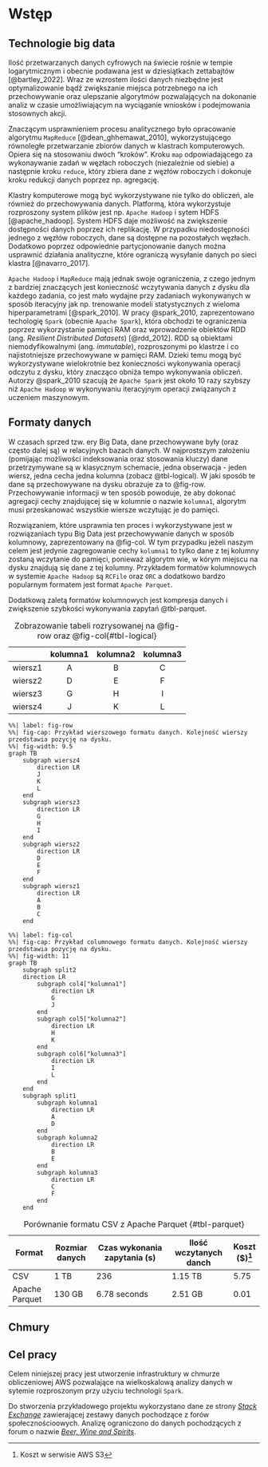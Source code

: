 # Wstęp

## Technologie big data

Ilość przetwarzanych danych cyfrowych na świecie rośnie w tempie logarytmicznym i obecnie podawana jest w dziesiątkach zettabajtów [@bartley_2022]. Wraz ze wzrostem ilości danych niezbędne jest optymalizowanie bądź zwiększanie miejsca potrzebnego na ich przechowywanie oraz ulepszanie algorytmów pozwalających na dokonanie analiz w czasie umożliwiającym na wyciąganie wniosków i podejmowania stosownych akcji. 

Znaczącym usprawnieniem procesu analitycznego było opracowanie algorytmu `MapReduce` [@dean_ghhemawat_2010], wykorzystującego równoległe przetwarzanie zbiorów danych w klastrach komputerowych. Opiera się na stosowaniu dwóch "kroków". Kroku `map` odpowiadającego za wykonaywanie zadań w węzłach roboczych (niezależnie od siebie) a następnie kroku `reduce`, który zbiera dane z węzłów roboczych i dokonuje kroku redukcji danych poprzez np. agregację. 

Klastry komputerowe mogą być wykorzystywane nie tylko do obliczeń, ale również do przechowywania danych. Platformą, która wykorzystuje rozproszony system plików jest np. `Apache Hadoop` i sytem HDFS [@apache_hadoop]. System HDFS daje możliwość na zwiększenie dostępności danych poprzez ich replikację. W przypadku niedostępności jednego z węzłów roboczych, dane są dostępne na pozostałych węzłach. Dodatkowo poprzez odpowiednie partycjonowanie danych można usprawnić działania analityczne, które ograniczą wysyłanie danych po sieci klastra [@navarro_2017].

`Apache Hadoop` i `MapReduce` mają jednak swoje ograniczenia, z czego jednym z bardziej znaczących jest konieczność wczytywania danych z dysku dla każdego zadania, co jest mało wydajne przy zadaniach wykonywanych w sposób iteracyjny jak np. trenowanie modeli statystycznych z wieloma hiperparametrami [@spark_2010]. W pracy @spark_2010, zaprezentowano techologię `Spark` (obecnie `Apache Spark`), która obchodzi te ograniczenia poprzez wykorzystanie pamięci RAM oraz wprowadzenie obiektów RDD (ang. _Resilient Distributed Datasets_) [@rdd_2012]. RDD są obiektami niemodyfikowalnymi (ang. _immutable_), rozproszonymi po klastrze i co najistotniejsze przechowywane w pamięci RAM. Dzieki temu mogą być wykorzystywane wielokrotnie bez konieczności wykonywania operacji odczytu z dysku, który znacząco obniża tempo wykonywania obliczeń. Autorzy @spark_2010 szacują że `Apache Spark` jest około 10 razy szybszy niż `Apache Hadoop` w wykonywaniu iteracyjnym operacji związanych z uczeniem maszynowym.

## Formaty danych

W czasach sprzed tzw. ery Big Data, dane przechowywane były (oraz często dalej są) w relacyjnych bazach danych. W najprostszym założeniu (pomijając możliwości indeksowania oraz stosowania kluczy) dane przetrzymywane są w klasycznym schemacie, jedna obserwacja - jeden wiersz, jedna cecha jedna kolumna (zobacz @tbl-logical). W jaki sposób te dane są przechowywane na dysku obrazuje za to @fig-row. Przechowywanie informacji w ten sposób powoduje, że aby dokonać agregacji cechy znajdującej się w kolumnie o nazwie `kolumna1`, algorytm musi przeskanować wszystkie wiersze wczytując je do pamięci.

Rozwiązaniem, które usprawnia ten proces i wykorzystywane jest w rozwiązaniach typu Big Data jest przechowywanie danych w sposób kolumnowy, zaprezentowany na @fig-col. W tym przypadku jeżeli naszym celem jest jedynie zagregowanie cechy `kolumna1` to tylko dane z tej kolumny zostaną wczytanie do pamięci, ponieważ algorytm wie, w kórym miejscu na dysku znajdują się dane z tej kolumny. Przykładem formatów kolumnowych w systemie `Apache Hadoop` są `RCFile` oraz `ORC` a dodatkowo bardzo popularnym formatem jest format `Apache Parquet`.

Dodatkową zaletą formatów kolumnowych jest kompresja danych i zwiększenie szybkości wykonywania zapytań @tbl-parquet.

|         | kolumna1 | kolumna2 | kolumna3 |
|:-------:|:--------:|:--------:|:--------:|
| wiersz1 |     A    |     B    |     C    |
| wiersz2 |     D    |     E    |     F    |
| wiersz3 |     G    |     H    |     I    |
| wiersz4 |     J    |     K    |     L    |

: Zobrazowanie tabeli rozrysowanej na @fig-row oraz @fig-col{#tbl-logical}


```mermaid
%%| label: fig-row
%%| fig-cap: Przykład wierszowego formatu danych. Kolejność wierszy przedstawia pozycję na dysku.
%%| fig-width: 9.5
graph TB
    subgraph wiersz4
        direction LR
        J
        K
        L
    end
    subgraph wiersz3
        direction LR
        G
        H
        I
    end
    subgraph wiersz2
        direction LR
        D
        E
        F
    end
    subgraph wiersz1 
        direction LR
        A
        B
        C
    end
```
```mermaid
%%| label: fig-col
%%| fig-cap: Przykład columnowego formatu danych. Kolejność wierszy przedstawia pozycję na dysku.
%%| fig-width: 11
graph TB
    subgraph split2
    direction LR
        subgraph col4["kolumna1"]
            direction LR
            G
            J
        end
        subgraph col5["kolumna2"]
            direction LR
            H
            K
        end
        subgraph col6["kolumna3"]
            direction LR
            I
            L
        end
    end
    subgraph split1
        subgraph kolumna1 
            direction LR
            A
            D
        end    
        subgraph kolumna2
            direction LR
            B
            E
        end
        subgraph kolumna3
            direction LR
            C
            F
        end
    end
```


| Format         | Rozmiar danych | Czas wykonania zapytania (s) | Ilość wczytanych danch | Koszt ($)[^1] |
|----------------|----------------|------------------------------|------------------------|-------|
| CSV            | 1 TB           | 236                          | 1.15 TB                | 5.75 |
| Apache Parquet | 130 GB         | 6.78 seconds                 | 2.51 GB                | 0.01 |

: Porównanie formatu CSV z Apache Parquet {#tbl-parquet}

[^1]: Koszt w serwisie AWS S3

## Chmury

## Cel pracy
Celem niniejszej pracy jest utworzenie infrastruktury w chmurze obliczeniowej AWS pozwalające na wielkoskalową analizy danych  w sytemie rozproszonym przy użyciu technologii `Spark`. 

Do stworzenia przykładowego projektu wykorzystano dane ze strony [_Stack Exchange_](https://stackexchange.com/) zawierającej zestawy danych pochodzące z forów społecznościoowych. Analizę ograniczono do danych pochodzących z forum o nazwie [_Beer, Wine and Spirits_](https://data.stackexchange.com/beer/queries).